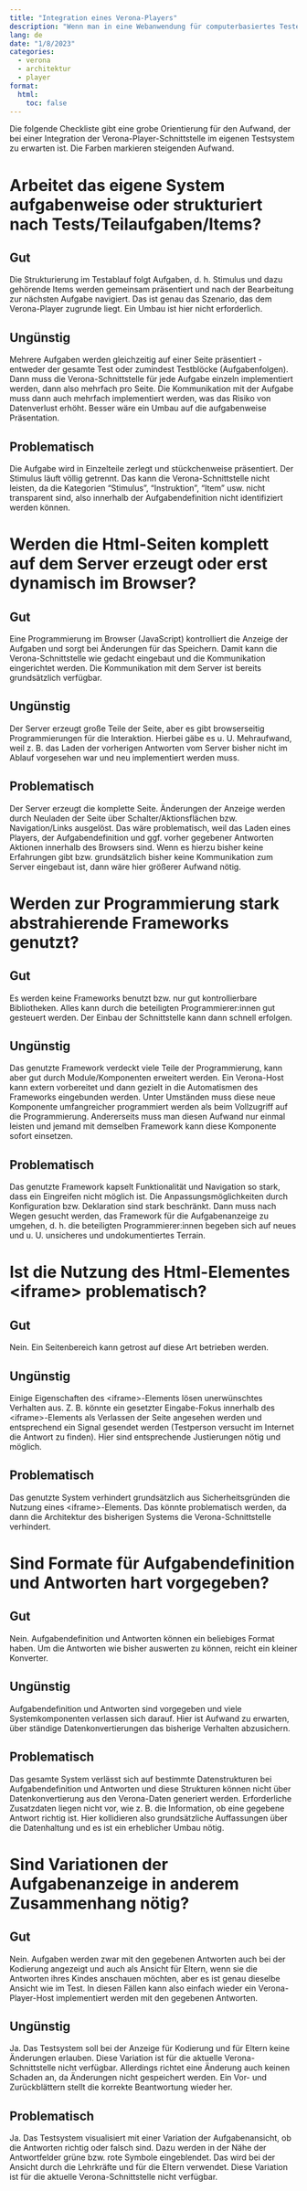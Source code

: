 ```yaml
---
title: "Integration eines Verona-Players"
description: "Wenn man in eine Webanwendung für computerbasiertes Testen einen Verona-Player integrieren möchte, kann das Probleme bereiten. Was sind die Voraussetzungen?"
lang: de
date: "1/8/2023"
categories:
  - verona
  - architektur
  - player
format:
  html:
    toc: false
---
```


Die folgende Checkliste gibt eine grobe Orientierung für den Aufwand, der bei einer Integration der Verona-Player-Schnittstelle im eigenen Testsystem zu erwarten ist. Die Farben markieren steigenden Aufwand.

# Arbeitet das eigene System aufgabenweise oder strukturiert nach Tests/Teilaufgaben/Items?

::: {.callout-tip}
## Gut
Die Strukturierung im Testablauf folgt Aufgaben, d. h. Stimulus und dazu gehörende Items werden gemeinsam präsentiert und nach der Bearbeitung zur nächsten Aufgabe navigiert. Das ist genau das Szenario, das dem Verona-Player zugrunde liegt. Ein Umbau ist hier nicht erforderlich.
:::

::: {.callout-warning}
## Ungünstig
Mehrere Aufgaben werden gleichzeitig auf einer Seite präsentiert - entweder der gesamte Test oder zumindest Testblöcke (Aufgabenfolgen). Dann muss die Verona-Schnittstelle für jede Aufgabe einzeln implementiert werden, dann also mehrfach pro Seite. Die Kommunikation mit der Aufgabe muss dann auch mehrfach implementiert werden, was das Risiko von Datenverlust erhöht. Besser wäre ein Umbau auf die aufgabenweise Präsentation.
:::

::: {.callout-important}
## Problematisch
Die Aufgabe wird in Einzelteile zerlegt und stückchenweise präsentiert. Der Stimulus läuft völlig getrennt. Das kann die Verona-Schnittstelle nicht leisten, da die Kategorien "Stimulus", "Instruktion", "Item" usw. nicht transparent sind, also innerhalb der Aufgabendefinition nicht identifiziert werden können.
:::

# Werden die Html-Seiten komplett auf dem Server erzeugt oder erst dynamisch im Browser?

::: {.callout-tip}
## Gut
Eine Programmierung im Browser (JavaScript) kontrolliert die Anzeige der Aufgaben und sorgt bei Änderungen für das Speichern. Damit kann die Verona-Schnittstelle wie gedacht eingebaut und die Kommunikation eingerichtet werden. Die Kommunikation mit dem Server ist bereits grundsätzlich verfügbar.
:::

::: {.callout-warning}
## Ungünstig
Der Server erzeugt große Teile der Seite, aber es gibt browserseitig Programmierungen für die Interaktion. Hierbei gäbe es u. U. Mehraufwand, weil z. B. das Laden der vorherigen Antworten vom Server bisher nicht im Ablauf vorgesehen war und neu implementiert werden muss.
:::

::: {.callout-important}
## Problematisch
Der Server erzeugt die komplette Seite. Änderungen der Anzeige werden durch Neuladen der Seite über Schalter/Aktionsflächen bzw. Navigation/Links ausgelöst. Das wäre problematisch, weil das Laden eines Players, der Aufgabendefinition und ggf. vorher gegebener Antworten Aktionen innerhalb des Browsers sind. Wenn es hierzu bisher keine Erfahrungen gibt bzw. grundsätzlich bisher keine Kommunikation zum Server eingebaut ist, dann wäre hier größerer Aufwand nötig.
:::

# Werden zur Programmierung stark abstrahierende Frameworks genutzt?

::: {.callout-tip}
## Gut
Es werden keine Frameworks benutzt bzw. nur gut kontrollierbare Bibliotheken. Alles kann durch die beteiligten Programmierer:innen gut gesteuert werden. Der Einbau der Schnittstelle kann dann schnell erfolgen.
:::

::: {.callout-warning}
## Ungünstig
Das genutzte Framework verdeckt viele Teile der Programmierung, kann aber gut durch Module/Komponenten erweitert werden. Ein Verona-Host kann extern vorbereitet und dann gezielt in die Automatismen des Frameworks eingebunden werden. Unter Umständen muss diese neue Komponente umfangreicher programmiert werden als beim Vollzugriff auf die Programmierung. Andererseits muss man diesen Aufwand nur einmal leisten und jemand mit demselben Framework kann diese Komponente sofort einsetzen.
:::

::: {.callout-important}
## Problematisch
Das genutzte Framework kapselt Funktionalität und Navigation so stark, dass ein Eingreifen nicht möglich ist. Die Anpassungsmöglichkeiten durch Konfiguration bzw. Deklaration sind stark beschränkt. Dann muss nach Wegen gesucht werden, das Framework für die Aufgabenanzeige zu umgehen, d. h. die beteiligten Programmierer:innen begeben sich auf neues und u. U. unsicheres und undokumentiertes Terrain.
:::

# Ist die Nutzung des Html-Elementes \<iframe\> problematisch?

::: {.callout-tip}
## Gut
Nein. Ein Seitenbereich kann getrost auf diese Art betrieben werden.
:::

::: {.callout-warning}
## Ungünstig
Einige Eigenschaften des \<iframe\>-Elements lösen unerwünschtes Verhalten aus. Z. B. könnte ein gesetzter Eingabe-Fokus innerhalb des \<iframe\>-Elements als Verlassen der Seite angesehen werden und entsprechend ein Signal gesendet werden (Testperson versucht im Internet die Antwort zu finden). Hier sind entsprechende Justierungen nötig und möglich.
:::

::: {.callout-important}
## Problematisch
Das genutzte System verhindert grundsätzlich aus Sicherheitsgründen die Nutzung eines \<iframe\>-Elements. Das könnte problematisch werden, da dann die Architektur des bisherigen Systems die Verona-Schnittstelle verhindert.
:::

# Sind Formate für Aufgabendefinition und Antworten hart vorgegeben?

::: {.callout-tip}
## Gut
Nein. Aufgabendefinition und Antworten können ein beliebiges Format haben. Um die Antworten wie bisher auswerten zu können, reicht ein kleiner Konverter.
:::

::: {.callout-warning}
## Ungünstig
Aufgabendefinition und Antworten sind vorgegeben und viele Systemkomponenten verlassen sich darauf. Hier ist Aufwand zu erwarten, über ständige Datenkonvertierungen das bisherige Verhalten abzusichern.
:::

::: {.callout-important}
## Problematisch
Das gesamte System verlässt sich auf bestimmte Datenstrukturen bei Aufgabendefinition und Antworten und diese Strukturen können nicht über Datenkonvertierung aus den Verona-Daten generiert werden. Erforderliche Zusatzdaten liegen nicht vor, wie z. B. die Information, ob eine gegebene Antwort richtig ist. Hier kollidieren also grundsätzliche Auffassungen über die Datenhaltung und es ist ein erheblicher Umbau nötig.
:::

# Sind Variationen der Aufgabenanzeige in anderem Zusammenhang nötig?

::: {.callout-tip}
## Gut
Nein. Aufgaben werden zwar mit den gegebenen Antworten auch bei der Kodierung angezeigt und auch als Ansicht für Eltern, wenn sie die Antworten ihres Kindes anschauen möchten, aber es ist genau dieselbe Ansicht wie im Test. In diesen Fällen kann also einfach wieder ein Verona-Player-Host implementiert werden mit den gegebenen Antworten.
:::

::: {.callout-warning}
## Ungünstig
Ja. Das Testsystem soll bei der Anzeige für Kodierung und für Eltern keine Änderungen erlauben. Diese Variation ist für die aktuelle Verona-Schnittstelle nicht verfügbar. Allerdings richtet eine Änderung auch keinen Schaden an, da Änderungen nicht gespeichert werden. Ein Vor- und Zurückblättern stellt die korrekte Beantwortung wieder her.
:::

::: {.callout-important}
## Problematisch
Ja. Das Testsystem visualisiert mit einer Variation der Aufgabenansicht, ob die Antworten richtig oder falsch sind. Dazu werden in der Nähe der Antwortfelder grüne bzw. rote Symbole eingeblendet. Das wird bei der Ansicht durch die Lehrkräfte und für die Eltern verwendet. Diese Variation ist für die aktuelle Verona-Schnittstelle nicht verfügbar.
:::